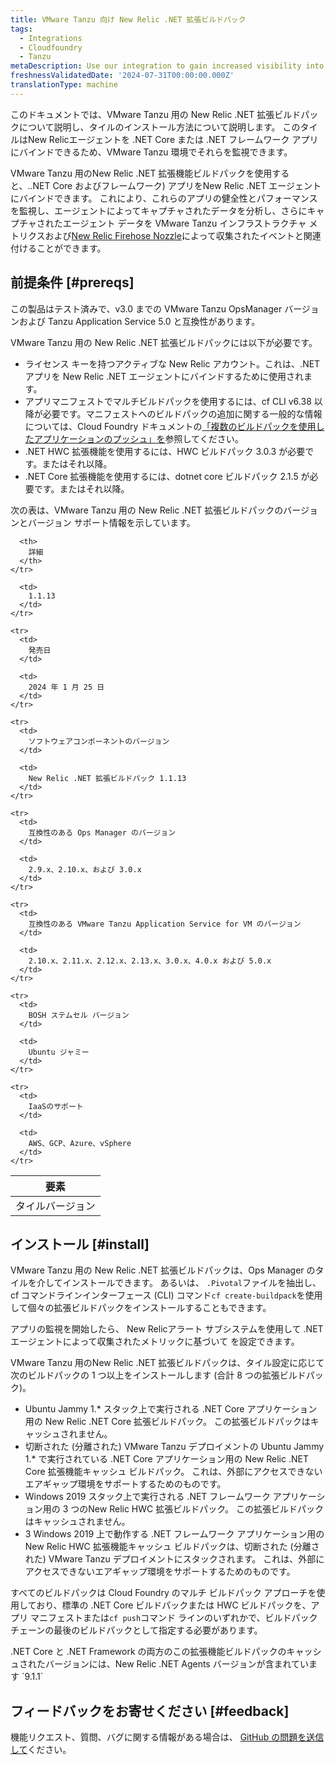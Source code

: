 ```yaml
---
title: VMware Tanzu 向け New Relic .NET 拡張ビルドパック
tags:
  - Integrations
  - Cloudfoundry
  - Tanzu
metaDescription: Use our integration to gain increased visibility into the performance of your VMware Tanzu environment.
freshnessValidatedDate: '2024-07-31T00:00:00.000Z'
translationType: machine
---
```


このドキュメントでは、VMware Tanzu 用の New Relic .NET 拡張ビルドパックについて説明し、タイルのインストール方法について説明します。 このタイルはNew Relicエージェントを .NET Core または .NET フレームワーク アプリにバインドできるため、VMware Tanzu 環境でそれらを監視できます。

VMware Tanzu 用のNew Relic .NET 拡張機能ビルドパックを使用すると、..NET Core およびフレームワーク) アプリをNew Relic .NET エージェントにバインドできます。 これにより、これらのアプリの健全性とパフォーマンスを監視し、エージェントによってキャプチャされたデータを分析し、さらにキャプチャされたエージェント データを VMware Tanzu インフラストラクチャ メトリクスおよび[New Relic Firehose Nozzle](https://network.pivotal.io/products/nr-firehose-nozzle/)によって収集されたイベントと関連付けることができます。

## 前提条件 [#prereqs]

この製品はテスト済みで、v3.0 までの VMware Tanzu OpsManager バージョンおよび Tanzu Application Service 5.0 と互換性があります。

VMware Tanzu 用の New Relic .NET 拡張ビルドパックには以下が必要です。

* ライセンス キーを持つアクティブな New Relic アカウント。これは、.NET アプリを New Relic .NET エージェントにバインドするために使用されます。
* アプリマニフェストでマルチビルドパックを使用するには、cf CLI v6.38 以降が必要です。マニフェストへのビルドパックの追加に関する一般的な情報については、Cloud Foundry ドキュメントの[「複数のビルドパックを使用したアプリケーションのプッシュ」を](https://docs.pivotal.io/application-service/buildpacks/use-multiple-buildpacks.html)参照してください。
* .NET HWC 拡張機能を使用するには、HWC ビルドパック 3.0.3 が必要です。またはそれ以降。
* .NET Core 拡張機能を使用するには、dotnet core ビルドパック 2.1.5 が必要です。またはそれ以降。

次の表は、VMware Tanzu 用の New Relic .NET 拡張ビルドパックのバージョンとバージョン サポート情報を示しています。

<table>
  <thead>
    <tr>
      <th>
        要素
      </th>

      <th>
        詳細
      </th>
    </tr>
  </thead>

  <tbody>
    <tr>
      <td>
        タイルバージョン
      </td>

      <td>
        1.1.13
      </td>
    </tr>

    <tr>
      <td>
        発売日
      </td>

      <td>
        2024 年 1 月 25 日
      </td>
    </tr>

    <tr>
      <td>
        ソフトウェアコンポーネントのバージョン
      </td>

      <td>
        New Relic .NET 拡張ビルドパック 1.1.13
      </td>
    </tr>

    <tr>
      <td>
        互換性のある Ops Manager のバージョン
      </td>

      <td>
        2.9.x、2.10.x、および 3.0.x
      </td>
    </tr>

    <tr>
      <td>
        互換性のある VMware Tanzu Application Service for VM のバージョン
      </td>

      <td>
        2.10.x、2.11.x、2.12.x、2.13.x、3.0.x、4.0.x および 5.0.x
      </td>
    </tr>

    <tr>
      <td>
        BOSH ステムセル バージョン
      </td>

      <td>
        Ubuntu ジャミー
      </td>
    </tr>

    <tr>
      <td>
        IaaSのサポート
      </td>

      <td>
        AWS、GCP、Azure、vSphere
      </td>
    </tr>
  </tbody>
</table>

## インストール [#install]

VMware Tanzu 用の New Relic .NET 拡張ビルドパックは、Ops Manager のタイルを介してインストールできます。 あるいは、 `.Pivotal`ファイルを抽出し、cf コマンドラインインターフェース (CLI) コマンド`cf create-buildpack`を使用して個々の拡張ビルドパックをインストールすることもできます。

アプリの監視を開始したら、 New Relicアラート サブシステムを使用して .NET エージェントによって収集されたメトリックに基づいて <InlinePopover type="alerts" />を設定できます。

VMware Tanzu 用のNew Relic .NET 拡張ビルドパックは、タイル設定に応じて次のビルドパックの 1 つ以上をインストールします (合計 8 つの拡張ビルドパック)。

* Ubuntu Jammy 1.\* スタック上で実行される .NET Core アプリケーション用の New Relic .NET Core 拡張ビルドパック。 この拡張ビルドパックはキャッシュされません。
* 切断された (分離された) VMware Tanzu デプロイメントの Ubuntu Jammy 1.\* で実行されている .NET Core アプリケーション用の New Relic .NET Core 拡張機能キャッシュ ビルドパック。 これは、外部にアクセスできないエアギャップ環境をサポートするためのものです。
* Windows 2019 スタック上で実行される .NET フレームワーク アプリケーション用の 3 つのNew Relic HWC 拡張ビルドパック。 この拡張ビルドパックはキャッシュされません。
* 3 Windows 2019 上で動作する .NET フレームワーク アプリケーション用のNew Relic HWC 拡張機能キャッシュ ビルドパックは、切断された (分離された) VMware Tanzu デプロイメントにスタックされます。 これは、外部にアクセスできないエアギャップ環境をサポートするためのものです。

すべてのビルドパックは Cloud Foundry のマルチ ビルドパック アプローチを使用しており、標準の .NET Core ビルドパックまたは HWC ビルドパックを、アプリ マニフェストまたは`cf push`コマンド ラインのいずれかで、ビルドパック チェーンの最後のビルドパックとして指定する必要があります。

<Callout variant="important">
  .NET Core と .NET Framework の両方のこの拡張機能ビルドパックのキャッシュされたバージョンには、New Relic .NET Agents バージョンが含まれています `9.1.1`
</Callout>

## フィードバックをお寄せください [#feedback]

機能リクエスト、質問、バグに関する情報がある場合は、 [GitHub の問題を送信して](https://github.com/newrelic/newrelic-dotnet-buildpack-tile/issues)ください。